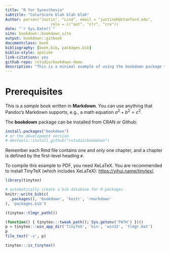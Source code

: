 ```yaml
--- 
title: "R for Synesthesia"
subtitle: "ColorScore blah blah blah"
Author: person("Justin", "Lind", email = "justinmh@stanford.edu",
                    role = c("aut", "clr", "cre"))
date: "`r Sys.Date()`"
site: bookdown::bookdown_site
output: bookdown::gitbook
documentclass: book
bibliography: [book.bib, packages.bib]
biblio-style: apalike
link-citations: yes
github-repo: rstudio/bookdown-demo
description: "This is a minimal example of using the bookdown package to write a book. The output format for this example is bookdown::gitbook."
---
```


# Prerequisites

This is a _sample_ book written in **Markdown**. You can use anything that Pandoc's Markdown supports, e.g., a math equation $a^2 + b^2 = c^2$.

The **bookdown** package can be installed from CRAN or Github:

```r
install.packages("bookdown")
# or the development version
# devtools::install_github("rstudio/bookdown")
```

Remember each Rmd file contains one and only one chapter, and a chapter is defined by the first-level heading `#`.

To compile this example to PDF, you need XeLaTeX. You are recommended to install TinyTeX (which includes XeLaTeX): <https://yihui.name/tinytex/>.

```r
library(tinytex)
```


```r
# automatically create a bib database for R packages
knitr::write_bib(c(
  .packages(), 'bookdown', 'knitr', 'rmarkdown'
), 'packages.bib')

(tinytex::tlmgr_path())

(function() { tinytex:::tweak_path(); Sys.getenv('PATH') })()
p = tinytex:::win_app_dir('TinyTeX', 'bin', 'win32', 'tlmgr.bat')
p
file_test('-x', p)

tinytex:::is_tinytex() 
```
